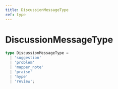```yaml
---
title: DiscussionMessageType
ref: type
---
```


# DiscussionMessageType

```ts
type DiscussionMessageType =
  | 'suggestion'
  | 'problem'
  | 'mapper_note'
  | 'praise'
  | 'hype'
  | 'review';
```

